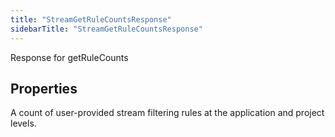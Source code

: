```yaml
---
title: "StreamGetRuleCountsResponse"
sidebarTitle: "StreamGetRuleCountsResponse"
---
```


Response for getRuleCounts

## Properties

<ResponseField name="data" type="Record\<string, any\>">
A count of user-provided stream filtering rules at the application and project levels.
</ResponseField>





<ResponseField name="errors" type="any[]">

</ResponseField>

